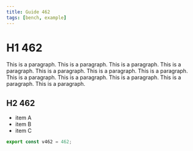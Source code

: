 ```yaml
---
title: Guide 462
tags: [bench, example]
---
```


# H1 462

This is a paragraph. This is a paragraph. This is a paragraph. This is a paragraph. This is a paragraph. This is a paragraph. This is a paragraph. This is a paragraph. This is a paragraph. This is a paragraph. This is a paragraph. This is a paragraph. 

## H2 462

- item A
- item B
- item C

```ts
export const v462 = 462;
```